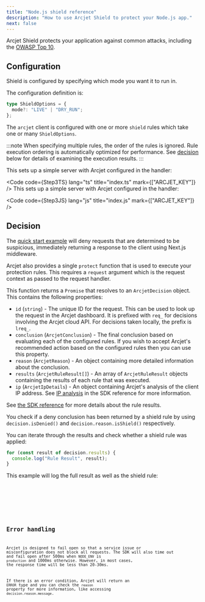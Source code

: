 ```yaml
---
title: "Node.js shield reference"
description: "How to use Arcjet Shield to protect your Node.js app."
next: false
---
```



Arcjet Shield protects your application against common attacks, including the
[OWASP Top 10](https://owasp.org/www-project-top-ten/).

## Configuration

Shield is configured by specifying which mode you want it to run in.

The configuration definition is:

```ts
type ShieldOptions = {
  mode?: "LIVE" | "DRY_RUN";
};
```

The `arcjet` client is configured with one or more `shield` rules which take
one or many `ShieldOptions`.

:::note
When specifying multiple rules, the order of the rules is ignored. Rule
execution ordering is automatically optimized for performance. See
[decision](#decision) below for details of examining the execution results.
:::

<Tabs>
<TabItem label="TS">
This sets up a simple server with Arcjet configured in the handler:

<Code code={Step3TS} lang="ts" title="index.ts" mark={["ARCJET_KEY"]} />
</TabItem>
<TabItem label="JS">
This sets up a simple server with Arcjet configured in the handler:

<Code code={Step3JS} lang="js" title="index.js" mark={["ARCJET_KEY"]} />
</TabItem>
</Tabs>

## Decision

The [quick start example](/shield/quick-start/nodejs) will deny requests
that are determined to be suspicious, immediately returning a response to the
client using Next.js middleware.

Arcjet also provides a single `protect` function that is used to execute your
protection rules. This requires a `request` argument which is the request
context as passed to the request handler.

This function returns a `Promise` that resolves to an
`ArcjetDecision` object. This contains the following properties:

- `id` (`string`) - The unique ID for the request. This can be used to look up
  the request in the Arcjet dashboard. It is prefixed with `req_` for decisions
  involving the Arcjet cloud API. For decisions taken locally, the prefix is
  `lreq_`.
- `conclusion` (`ArcjetConclusion`) - The final conclusion based on evaluating
  each of the configured rules. If you wish to accept Arcjet's recommended
  action based on the configured rules then you can use this property.
- `reason` (`ArcjetReason`) - An object containing more detailed
  information about the conclusion.
- `results` (`ArcjetRuleResult[]`) - An array of `ArcjetRuleResult` objects
  containing the results of each rule that was executed.
- `ip` (`ArcjetIpDetails`) - An object containing Arcjet's analysis of the
  client IP address. See [IP analysis](/reference/nodejs#ip-analysis) in the
  SDK reference for more information.

See [the SDK reference](/reference/nodejs#results) for more details about the
rule results.

You check if a deny conclusion has been returned by a shield rule by using
`decision.isDenied()` and `decision.reason.isShield()` respectively.

You can iterate through the results and check whether a shield rule was applied:

```ts
for (const result of decision.results) {
  console.log("Rule Result", result);
}
```

This example will log the full result as well as the shield rule:

<Tabs>
  <TabItem label="TS">
    <Code code={DecisionLogTS} lang="ts" />
  </TabItem>
  <TabItem label="JS">
    <Code code={DecisionLogJS} lang="js" />
  </TabItem>
</Tabs>

## Error handling

Arcjet is designed to fail open so that a service issue or misconfiguration does
not block all requests. The SDK will also time out and fail open after 500ms
when `NODE_ENV` is `production` and 1000ms otherwise. However, in most cases,
the response time will be less than 20-30ms.

If there is an error condition, Arcjet will return an
`ERROR` type and you can check the `reason` property for more information, like
accessing `decision.reason.message`.

<Tabs>
  <TabItem label="TS">
    <Code code={ErrorsTS} lang="ts" />
  </TabItem>
  <TabItem label="JS">
    <Code code={ErrorsJS} lang="js" />
  </TabItem>
</Tabs>

<Comments />
